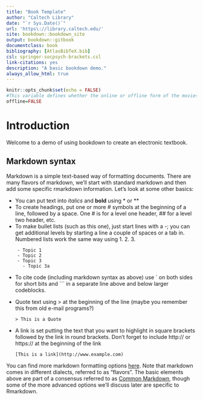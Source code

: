 ```yaml
--- 
title: "Book Template"
author: "Caltech Library"
date: "`r Sys.Date()`"
url: 'https\://library.caltech.edu/'
site: bookdown::bookdown_site
output: bookdown::gitbook
documentclass: book
bibliography: [AtlasBibTeX.bib]
csl: springer-socpsych-brackets.csl
link-citations: yes
description: "A basic bookdown demo."
always_allow_html: true
---
```


```r
knitr::opts_chunk$set(echo = FALSE)
#This variable defines whether the online or offline form of the movies are used
offline=FALSE
```

# Introduction {#introduction}

Welcome to a demo of using bookdown to create an electronic textbook.

## Markdown syntax
Markdown is a simple text-based way of formatting documents. There are many flavors of markdown, we'll start with standard markdown and then add some specific rmarkdown information. Let's look at some other basics:

- You can put text into *italics* and **bold** using \* or \*\*
- To create headings, put one or more \# symbols at the beginning of a line, followed by a space. One \# is for a level one header, \#\# for a level two header, etc.
- To make bullet lists (such as this one), just start lines with a -; you can get additional levels by starting a line a couple of spaces or a tab in. Numbered lists work the same way using 1. 2. 3.

```
    - Topic 1
    - Topic 2  
    - Topic 3
      - Topic 3a
```
  
- To cite code (including markdown syntax as above) use \` on both sides for short bits and  \`\`\` in a separate line above and below larger codeblocks.

- Quote text using > at the beginning of the line (maybe you remember this from old e-mail programs?)

  ```
  > This is a Quote
  ```

- A link is set putting the text that you want to highlight in square brackets followed by the link in round brackets. Don't forget to include http:// or https:// at the beginning of the link

  ```
  [This is a link](http://www.example.com)
  ```

You can find more markdown formatting options [here](https://bookdown.org/yihui/rmarkdown/markdown-syntax.html). Note that markdown comes in different dialects, referred to as "flavors". The basic elements above are part of a consensus referred to as [Common Markdown](http://commonmark.org/), though some of the more advanced options we'll discuss later are specific to Rmarkdown.




